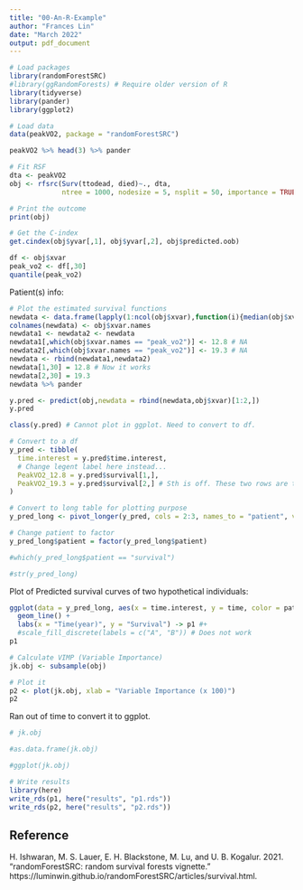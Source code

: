 ```yaml
---
title: "00-An-R-Example"
author: "Frances Lin"
date: "March 2022"
output: pdf_document
---
```


```r
# Load packages
library(randomForestSRC)
#library(ggRandomForests) # Require older version of R
library(tidyverse)
library(pander)
library(ggplot2)
```

```r
# Load data
data(peakVO2, package = "randomForestSRC")
```

```r
peakVO2 %>% head(3) %>% pander
```

```r
# Fit RSF
dta <- peakVO2
obj <- rfsrc(Surv(ttodead, died)~., dta,
             ntree = 1000, nodesize = 5, nsplit = 50, importance = TRUE) # This takes a while
```

```r
# Print the outcome 
print(obj)
```

```r
# Get the C-index 
get.cindex(obj$yvar[,1], obj$yvar[,2], obj$predicted.oob)
```

```r
df <- obj$xvar
peak_vo2 <- df[,30]
quantile(peak_vo2)
```

Patient(s) info:

```r
# Plot the estimated survival functions
newdata <- data.frame(lapply(1:ncol(obj$xvar),function(i){median(obj$xvar[,i])}))
colnames(newdata) <- obj$xvar.names
newdata1 <- newdata2 <- newdata
newdata1[,which(obj$xvar.names == "peak_vo2")] <- 12.8 # NA
newdata2[,which(obj$xvar.names == "peak_vo2")] <- 19.3 # NA
newdata <- rbind(newdata1,newdata2)
newdata[1,30] = 12.8 # Now it works
newdata[2,30] = 19.3
newdata %>% pander
```

```r
y.pred <- predict(obj,newdata = rbind(newdata,obj$xvar)[1:2,])
y.pred
```

```r
class(y.pred) # Cannot plot in ggplot. Need to convert to df. 
```

```r
# Convert to a df 
y_pred <- tibble(
  time.interest = y.pred$time.interest, 
  # Change legent label here instead...
  PeakVO2_12.8 = y.pred$survival[1,], 
  PeakVO2_19.3 = y.pred$survival[2,] # Sth is off. These two rows are the same.
)
```

```r
# Convert to long table for plotting purpose
y_pred_long <- pivot_longer(y_pred, cols = 2:3, names_to = "patient", values_to = "time")
```

```r
# Change patient to factor 
y_pred_long$patient = factor(y_pred_long$patient)
```

```r
#which(y_pred_long$patient == "survival")
```

```r
#str(y_pred_long)
```

Plot of Predicted survival curves of two hypothetical individuals:   
```r
ggplot(data = y_pred_long, aes(x = time.interest, y = time, color = patient)) + 
  geom_line() + 
  labs(x = "Time(year)", y = "Survival") -> p1 #+ 
  #scale_fill_discrete(labels = c("A", "B")) # Does not work
p1
```

```r
# Calculate VIMP (Variable Importance)
jk.obj <- subsample(obj)
```

```r
# Plot it 
p2 <- plot(jk.obj, xlab = "Variable Importance (x 100)")
p2
```

Ran out of time to convert it to ggplot. 

```r
# jk.obj
```

```r
#as.data.frame(jk.obj) 
```

```r
#ggplot(jk.obj)
```

```r
# Write results
library(here)
write_rds(p1, here("results", "p1.rds"))
write_rds(p2, here("results", "p2.rds"))
```


## Reference

H. Ishwaran, M. S. Lauer, E. H. Blackstone, M. Lu, and U. B. Kogalur. 2021. “randomForestSRC: random survival forests vignette.” https://luminwin.github.io/randomForestSRC/articles/survival.html.
